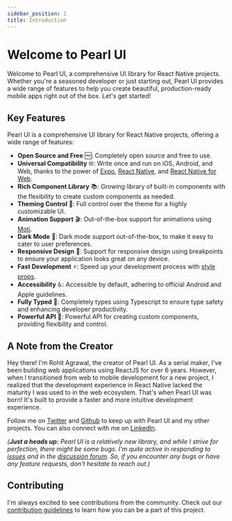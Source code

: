 ```yaml
---
sidebar_position: 1
title: Introduction
---
```


# Welcome to Pearl UI

Welcome to Pearl UI, a comprehensive UI library for React Native projects. Whether you're a seasoned developer or just starting out, Pearl UI provides a wide range of features to help you create beautiful, production-ready mobile apps right out of the box. Let's get started!

## Key Features

Pearl UI is a comprehensive UI library for React Native projects, offering a wide range of features:

- **Open Source and Free** 🆓: Completely open source and free to use.
- **Universal Compatibility** 🌐: Write once and run on iOS, Android, and Web, thanks to the power of [Expo](https://docs.expo.dev/), [React Native](https://reactnative.dev/), and [React Native for Web](https://necolas.github.io/react-native-web/).
- **Rich Component Library** 📚: Growing library of built-in components with the flexibility to create custom components as needed.
- **Theming Control** 🎨: Full control over the theme for a highly customizable UI.
- **Animation Support** 🎬: Out-of-the-box support for animations using [Moti](https://moti.fyi/).
- **Dark Mode** 🌙: Dark mode support out-of-the-box, to make it easy to cater to user preferences.
- **Responsive Design** 📱: Support for responsive design using breakpoints to ensure your application looks great on any device.
- **Fast Development** ⚡: Speed up your development process with [style props](https://docs.pearl-ui.dev/docs/core-features/style-props).
- **Accessibility** ♿: Accessible by default, adhering to official Android and Apple guidelines.
- **Fully Typed** 🦾: Completely types using Typescript to ensure type safety and enhancing developer productivity.
- **Powerful API** 💪: Powerful API for creating custom components, providing flexibility and control.

## A Note from the Creator

Hey there! I'm Rohit Agrawal, the creator of Pearl UI. As a serial maker, I've been building web applications using ReactJS for over 6 years. However, when I transitioned from web to mobile development for a new project, I realized that the development experience in React Native lacked the maturity I was used to in the web ecosystem. That's when Pearl UI was born! It's built to provide a faster and more intuitive development experience.

Follow me on [Twitter](https://twitter.com/_rohitagrawal_) and [Github](https://github.com/agrawal-rohit) to keep up with Pearl UI and my other projects. You can also connect with me on [LinkedIn](https://www.linkedin.com/in/rohitagrawal9009/).

_(**Just a heads up:** Pearl UI is a relatively new library, and while I strive for perfection, there might be some bugs. I'm quite active in responding to [issues](https://github.com/agrawal-rohit/pearl-ui/issues) and in the [discussion forum](https://github.com/agrawal-rohit/pearl-ui/discussions). So, if you encounter any bugs or have any feature requests, don't hesitate to reach out.)_

## Contributing

I'm always excited to see contributions from the community. Check out our [contribution guidelines](https://github.com/agrawal-rohit/pearl-ui/blob/main/CONTRIBUTING.md) to learn how you can be a part of this project.
